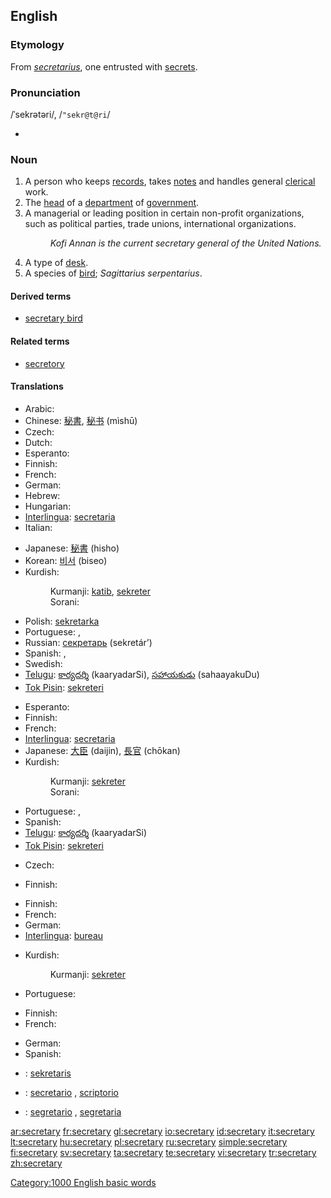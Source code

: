 {{wikipedia|dab=secretary (disambiguation)|secretary}}
==English==

===Etymology===
From {{ML.}} ''[[secretarius]]'', one entrusted with [[secret]]s.

===Pronunciation===
/ˈsekrətəri/, /<tt>"sekr@t@ri</tt>/
* {{audio|en-us-secretary.ogg|Audio (US)}}

===Noun===
{{wikipedia}}
{{en-noun|secretaries}}

# A person who keeps [[records]], takes [[notes]] and handles general [[clerical]] work.
# The [[head]] of a [[department]] of [[government]].
# A managerial or leading position in certain non-profit organizations, such as political parties, trade unions, international organizations.
#: ''Kofi Annan is the current secretary general of the United Nations.''
# A type of [[desk]].
# A species of [[bird]]; ''Sagittarius serpentarius''.

====Derived terms====
* [[secretary bird]]

====Related terms====
* [[secretory]]

====Translations====
{{trans-top|person keeping records and handling clerical work}}
* Arabic: {{Arab|[[سكرتير]]}} {{IPAchar|(sekretér)}} {{m|f}}
* Chinese: [[秘書]], [[秘书]] (mìshū)
* Czech: {{t-|cs|sekretářka|f}}
* Dutch: {{t+|nl|secretaresse|f}}
* Esperanto: {{t-|eo|sekretario|xs=Esperanto}}
* Finnish: {{t-|fi|sihteeri}}
* French: {{t+|fr|secrétaire|m|f}}
* German: {{t+|de|Sekretär|m}}
* Hebrew: {{he-translation|מזכיר|mazkir}} {{m}}
* Hungarian: {{t+|hu|titkár}}
* [[Interlingua]]: [[secretaria]] {{f}}
* Italian: {{t+|it|segretario|m}}
{{trans-mid}}
* Japanese: [[秘書]] (hisho)
* Korean: [[비서]] (biseo)
* Kurdish:
*: Kurmanji: [[katib]], [[sekreter]]
*: Sorani: {{t|ku|سکرتێر|tr=sikirtaer|sc=KUchar}}
* Polish: [[sekretarka]] {{f}}
* Portuguese: {{t+|pt|secretário|m}}, {{t+|pt|secretária|f}}
* Russian: [[секретарь]] (sekretár’) {{m}}
* Spanish: {{t-|es|secretario|m}}, {{t-|es|secretaria|f}}
* Swedish: {{t-|sv|sekreterare|c}}
* [[Telugu]]: [[కార్యదర్శి]] (kaaryadarSi), [[సహాయకుడు]] (sahaayakuDu)
* [[Tok Pisin]]: [[sekreteri]]
{{trans-bottom}}

{{trans-top|head of a department of government}}
* Esperanto: {{t-|eo|sekretario|xs=Esperanto}}
* Finnish: {{t+|fi|ministeri}}
* French: {{t+|fr|secrétaire}}
* [[Interlingua]]: [[secretaria]] {{f}}
* Japanese: [[大臣]] (daijin), [[長官]] (chōkan)
* Kurdish:
*: Kurmanji: [[sekreter]]
*: Sorani: {{t|ku|سکرتێر|tr=sikirtaer|sc=KUchar}}
{{trans-mid}}
* Portuguese: {{t+|pt|secretário|m}}, {{t+|pt|secretária|f}}
* Spanish: {{t-|es|secretario|m}}
* [[Telugu]]: [[కార్యదర్శి]] (kaaryadarSi)
* [[Tok Pisin]]: [[sekreteri]]
{{trans-bottom}}

{{trans-top|leading or managerial position in certain organizations}}
* Czech: {{t-|cs|tajemník|m}}
{{trans-mid}}
* Finnish: {{t-|fi|sihteeri}}
{{trans-bottom}}

{{trans-top|type of desk}}
* Finnish: {{t+|fi|kirjoituspöytä}}
* French: {{t+|fr|secrétaire}}
* German: {{t-|de|Schreibsekretär|m}}
* [[Interlingua]]: [[bureau]]
{{trans-mid}}
* Kurdish:
*: Kurmanji: [[sekreter]]
* Portuguese: {{t+|pt|escrivaninha|f}}
{{trans-bottom}}

{{trans-top|sagittarius serpentarius}}
* Finnish: {{t-|fi|sihteeri}}
* French: {{t-|fr|messager serpentaire}}
{{trans-mid}}
* German: {{t+|de|Sekretär}}
* Spanish: {{t-|es|serpentario|m}}
{{trans-bottom}}

{{checktrans-top}}
* {{ttbc|Indonesian}}: [[sekretaris]]
* {{ttbc|Interlingua}}: [[secretario]] {{m}}, [[scriptorio]]
* {{ttbc|Italian}}: [[segretario]] {{m}}, [[segretaria]] {{f}}
{{trans-bottom}}

[[Category:1000 English basic words]]

[[ar:secretary]]
[[fr:secretary]]
[[gl:secretary]]
[[io:secretary]]
[[id:secretary]]
[[it:secretary]]
[[lt:secretary]]
[[hu:secretary]]
[[pl:secretary]]
[[ru:secretary]]
[[simple:secretary]]
[[fi:secretary]]
[[sv:secretary]]
[[ta:secretary]]
[[te:secretary]]
[[vi:secretary]]
[[tr:secretary]]
[[zh:secretary]]